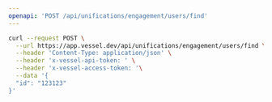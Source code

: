 ```yaml
---
openapi: 'POST /api/unifications/engagement/users/find'
---
```


<RequestExample>

```bash Request
curl --request POST \
  --url https://app.vessel.dev/api/unifications/engagement/users/find \
  --header 'Content-Type: application/json' \
  --header 'x-vessel-api-token: ' \
  --header 'x-vessel-access-token: '\
  --data '{
  "id": "123123"
}'
```

</RequestExample>
